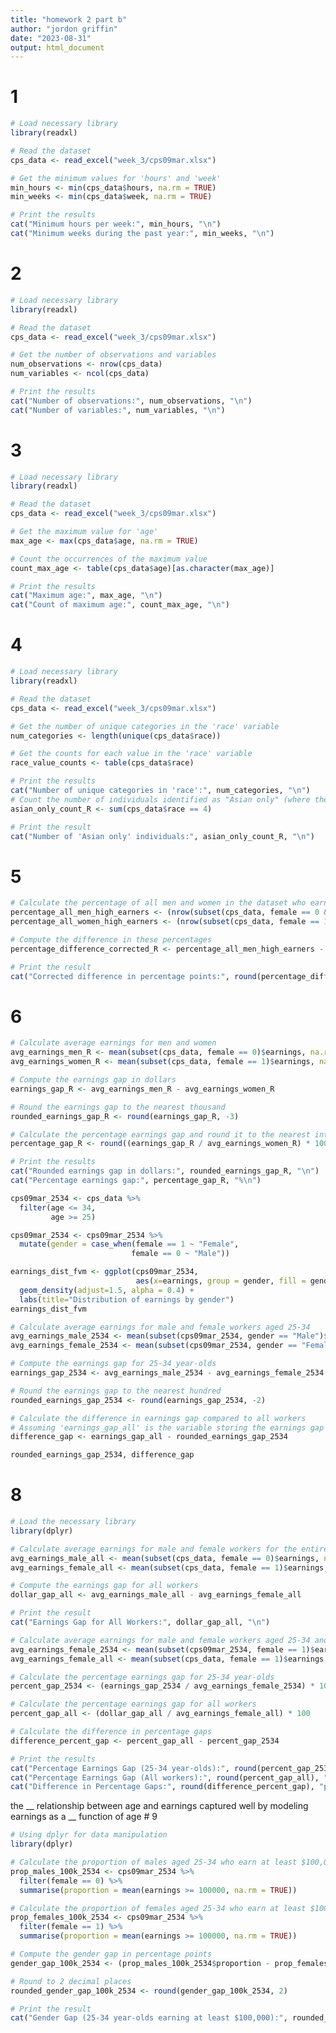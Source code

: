 ```yaml
---
title: "homework 2 part b"
author: "jordon griffin"
date: "2023-08-31"
output: html_document
---
```

# 1
```r
# Load necessary library
library(readxl)

# Read the dataset
cps_data <- read_excel("week_3/cps09mar.xlsx")

# Get the minimum values for 'hours' and 'week'
min_hours <- min(cps_data$hours, na.rm = TRUE)
min_weeks <- min(cps_data$week, na.rm = TRUE)

# Print the results
cat("Minimum hours per week:", min_hours, "\n")
cat("Minimum weeks during the past year:", min_weeks, "\n")

```
# 2
```r
# Load necessary library
library(readxl)

# Read the dataset
cps_data <- read_excel("week_3/cps09mar.xlsx")

# Get the number of observations and variables
num_observations <- nrow(cps_data)
num_variables <- ncol(cps_data)

# Print the results
cat("Number of observations:", num_observations, "\n")
cat("Number of variables:", num_variables, "\n")
```

# 3
```r
# Load necessary library
library(readxl)

# Read the dataset
cps_data <- read_excel("week_3/cps09mar.xlsx")

# Get the maximum value for 'age'
max_age <- max(cps_data$age, na.rm = TRUE)

# Count the occurrences of the maximum value
count_max_age <- table(cps_data$age)[as.character(max_age)]

# Print the results
cat("Maximum age:", max_age, "\n")
cat("Count of maximum age:", count_max_age, "\n")

```

# 4
```r
# Load necessary library
library(readxl)

# Read the dataset
cps_data <- read_excel("week_3/cps09mar.xlsx")

# Get the number of unique categories in the 'race' variable
num_categories <- length(unique(cps_data$race))

# Get the counts for each value in the 'race' variable
race_value_counts <- table(cps_data$race)

# Print the results
cat("Number of unique categories in 'race':", num_categories, "\n")
# Count the number of individuals identified as "Asian only" (where the value in 'race' column is 4)
asian_only_count_R <- sum(cps_data$race == 4)

# Print the result
cat("Number of 'Asian only' individuals:", asian_only_count_R, "\n")
```

# 5
```r
# Calculate the percentage of all men and women in the dataset who earn at least $100,000
percentage_all_men_high_earners <- (nrow(subset(cps_data, female == 0 & earnings >= 100000)) / nrow(subset(cps_data, female == 0))) * 100
percentage_all_women_high_earners <- (nrow(subset(cps_data, female == 1 & earnings >= 100000)) / nrow(subset(cps_data, female == 1))) * 100

# Compute the difference in these percentages
percentage_difference_corrected_R <- percentage_all_men_high_earners - percentage_all_women_high_earners

# Print the result
cat("Corrected difference in percentage points:", round(percentage_difference_corrected_R), "\n")

```

# 6
```r
# Calculate average earnings for men and women
avg_earnings_men_R <- mean(subset(cps_data, female == 0)$earnings, na.rm = TRUE)
avg_earnings_women_R <- mean(subset(cps_data, female == 1)$earnings, na.rm = TRUE)

# Compute the earnings gap in dollars
earnings_gap_R <- avg_earnings_men_R - avg_earnings_women_R

# Round the earnings gap to the nearest thousand
rounded_earnings_gap_R <- round(earnings_gap_R, -3)

# Calculate the percentage earnings gap and round it to the nearest integer
percentage_gap_R <- round((earnings_gap_R / avg_earnings_women_R) * 100)

# Print the results
cat("Rounded earnings gap in dollars:", rounded_earnings_gap_R, "\n")
cat("Percentage earnings gap:", percentage_gap_R, "%\n")

```

```r
cps09mar_2534 <- cps_data %>%
  filter(age <= 34,
         age >= 25)

cps09mar_2534 <- cps09mar_2534 %>%
  mutate(gender = case_when(female == 1 ~ "Female",
                           female == 0 ~ "Male"))

earnings_dist_fvm <- ggplot(cps09mar_2534, 
                            aes(x=earnings, group = gender, fill = gender)) + 
  geom_density(adjust=1.5, alpha = 0.4) +
  labs(title="Distribution of earnings by gender")
earnings_dist_fvm 
```

```r
# Calculate average earnings for male and female workers aged 25-34
avg_earnings_male_2534 <- mean(subset(cps09mar_2534, gender == "Male")$earnings, na.rm = TRUE)
avg_earnings_female_2534 <- mean(subset(cps09mar_2534, gender == "Female")$earnings, na.rm = TRUE)

# Compute the earnings gap for 25-34 year-olds
earnings_gap_2534 <- avg_earnings_male_2534 - avg_earnings_female_2534

# Round the earnings gap to the nearest hundred
rounded_earnings_gap_2534 <- round(earnings_gap_2534, -2)

# Calculate the difference in earnings gap compared to all workers
# Assuming 'earnings_gap_all' is the variable storing the earnings gap for all workers
difference_gap <- earnings_gap_all - rounded_earnings_gap_2534

rounded_earnings_gap_2534, difference_gap

```
# 8
```r
# Load the necessary library
library(dplyr)

# Calculate average earnings for male and female workers for the entire dataset
avg_earnings_male_all <- mean(subset(cps_data, female == 0)$earnings, na.rm = TRUE)
avg_earnings_female_all <- mean(subset(cps_data, female == 1)$earnings, na.rm = TRUE)

# Compute the earnings gap for all workers
dollar_gap_all <- avg_earnings_male_all - avg_earnings_female_all

# Print the result
cat("Earnings Gap for All Workers:", dollar_gap_all, "\n")

# Calculate average earnings for male and female workers aged 25-34 and for all workers
avg_earnings_female_2534 <- mean(subset(cps09mar_2534, female == 1)$earnings, na.rm = TRUE)
avg_earnings_female_all <- mean(subset(cps_data, female == 1)$earnings, na.rm = TRUE)

# Calculate the percentage earnings gap for 25-34 year-olds
percent_gap_2534 <- (earnings_gap_2534 / avg_earnings_female_2534) * 100

# Calculate the percentage earnings gap for all workers
percent_gap_all <- (dollar_gap_all / avg_earnings_female_all) * 100

# Calculate the difference in percentage gaps
difference_percent_gap <- percent_gap_all - percent_gap_2534

# Print the results
cat("Percentage Earnings Gap (25-34 year-olds):", round(percent_gap_2534), "%\n")
cat("Percentage Earnings Gap (All workers):", round(percent_gap_all), "%\n")
cat("Difference in Percentage Gaps:", round(difference_percent_gap), "percentage points\n")

```
the __ relationship between age and earnings captured well by modeling earnings as a __ function of age
# 9
```r
# Using dplyr for data manipulation
library(dplyr)

# Calculate the proportion of males aged 25-34 who earn at least $100,000
prop_males_100k_2534 <- cps09mar_2534 %>% 
  filter(female == 0) %>% 
  summarise(proportion = mean(earnings >= 100000, na.rm = TRUE))

# Calculate the proportion of females aged 25-34 who earn at least $100,000
prop_females_100k_2534 <- cps09mar_2534 %>% 
  filter(female == 1) %>% 
  summarise(proportion = mean(earnings >= 100000, na.rm = TRUE))

# Compute the gender gap in percentage points
gender_gap_100k_2534 <- (prop_males_100k_2534$proportion - prop_females_100k_2534$proportion) * 100

# Round to 2 decimal places
rounded_gender_gap_100k_2534 <- round(gender_gap_100k_2534, 2)

# Print the result
cat("Gender Gap (25-34 year-olds earning at least $100,000):", rounded_gender_gap_100k_2534, "percentage points\n")

```